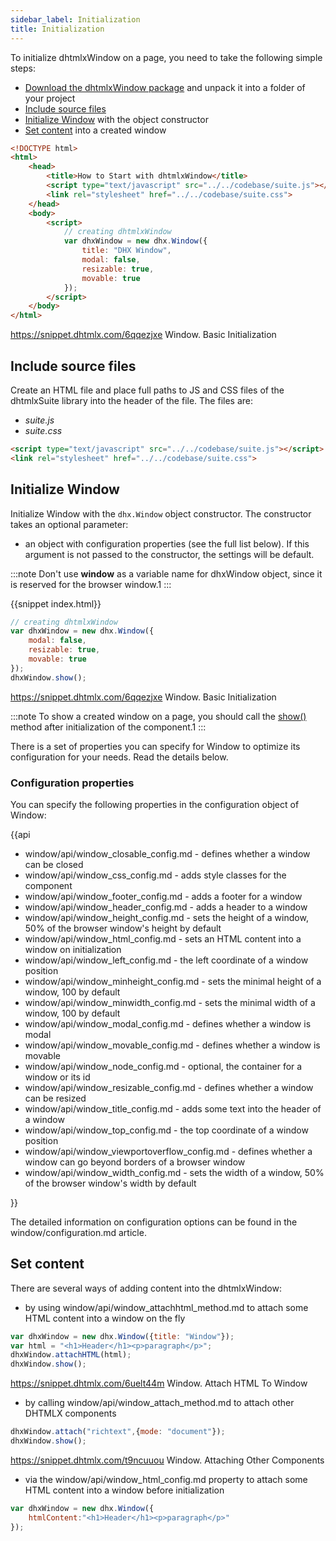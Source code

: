 ```yaml
---
sidebar_label: Initialization
title: Initialization
---
```



          

To initialize dhtmlxWindow on a page, you need to take the following simple steps:

- [Download the dhtmlxWindow package](https://dhtmlx.com/docs/products/dhtmlxSuite/download.shtml) and unpack it into a folder of your project
- [Include source files](#includesourcefiles)
- [Initialize Window](#initializewindow) with the object constructor
- [Set content](#setcontent) into a created window

~~~html
<!DOCTYPE html>
<html>
    <head>
        <title>How to Start with dhtmlxWindow</title>         
        <script type="text/javascript" src="../../codebase/suite.js"></script>
        <link rel="stylesheet" href="../../codebase/suite.css">
    </head>
    <body>
        <script>
            // creating dhtmlxWindow 
            var dhxWindow = new dhx.Window({
                title: "DHX Window",
				modal: false,
				resizable: true,
				movable: true
			});
        </script>
    </body>
</html>
~~~

https://snippet.dhtmlx.com/6qqezjxe	Window. Basic Initialization

Include source files
--------------------

Create an HTML file and place full paths to JS and CSS files of the dhtmlxSuite library into the header of the file. The files are:

- *suite.js*
- *suite.css*

~~~html
<script type="text/javascript" src="../../codebase/suite.js"></script>
<link rel="stylesheet" href="../../codebase/suite.css">
~~~


Initialize Window
----------------------

Initialize Window with the `dhx.Window` object constructor. The constructor takes an optional parameter:

- an object with configuration properties (see the full list below). If this argument is not passed to the constructor, the settings will be default.

:::note
Don't use <strong>window</strong> as a variable name for dhxWindow object, since it is reserved for the browser window.1
:::


{{snippet	index.html}}
~~~js
// creating dhtmlxWindow
var dhxWindow = new dhx.Window({
    modal: false,
	resizable: true,
	movable: true
});
dhxWindow.show();
~~~

https://snippet.dhtmlx.com/6qqezjxe	Window. Basic Initialization

:::note
To show a created window on a page, you should call the [show()](/window/api/window_show_method) method after initialization of the component.1
:::

There is a set of properties you can specify for Window to optimize its configuration for your needs. Read the details below.



### Configuration properties


You can specify the following properties in the configuration object of Window:

{{api

- window/api/window_closable_config.md - defines whether a window can be closed
- window/api/window_css_config.md - adds style classes for the component
- window/api/window_footer_config.md - adds a footer for a window
- window/api/window_header_config.md - adds a header to a window
- window/api/window_height_config.md - sets the height of a window, 50% of the browser window's height by default
- window/api/window_html_config.md - sets an HTML content into a window on initialization
- window/api/window_left_config.md - the left coordinate of a window position
- window/api/window_minheight_config.md - sets the minimal height of a window, 100 by default
- window/api/window_minwidth_config.md - sets the minimal width of a window, 100 by default
- window/api/window_modal_config.md - defines whether a window is modal
- window/api/window_movable_config.md - defines whether a window is movable
- window/api/window_node_config.md - optional, the container for a window or its id
- window/api/window_resizable_config.md - defines whether a window can be resized
- window/api/window_title_config.md - adds some text into the header of a window
- window/api/window_top_config.md - the top coordinate of a window position
- window/api/window_viewportoverflow_config.md - defines whether a window can go beyond borders of a browser window
- window/api/window_width_config.md - sets the width of a window, 50% of the browser window's width by default

}}

The detailed information on configuration options can be found in the window/configuration.md article.


Set content
--------------

There are several ways of adding content into the dhtmlxWindow:

- by using window/api/window_attachhtml_method.md to attach some HTML content into a window on the fly

~~~js
var dhxWindow = new dhx.Window({title: "Window"});
var html = "<h1>Header</h1><p>paragraph</p>";
dhxWindow.attachHTML(html);
dhxWindow.show();
~~~

https://snippet.dhtmlx.com/6uelt44m	Window. Attach HTML To Window

- by calling window/api/window_attach_method.md to attach other DHTMLX components

~~~js
dhxWindow.attach("richtext",{mode: "document"});
dhxWindow.show();
~~~

https://snippet.dhtmlx.com/t9ncuuou	Window. Attaching Other Components


- via the window/api/window_html_config.md property to attach some HTML content into a window before initialization

~~~js
var dhxWindow = new dhx.Window({
	htmlContent:"<h1>Header</h1><p>paragraph</p>"
});
~~~




